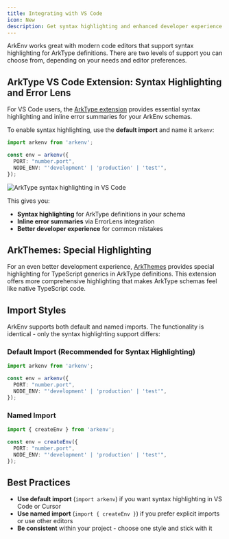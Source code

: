 ```yaml
---
title: Integrating with VS Code
icon: New
description: Get syntax highlighting and enhanced developer experience with the ArkType ecosystem extensions
---
```


ArkEnv works great with modern code editors that support syntax highlighting for ArkType definitions. There are two levels of support you can choose from, depending on your needs and editor preferences.

## ArkType VS Code Extension: Syntax Highlighting and Error Lens

For VS Code users, the [ArkType extension](https://marketplace.visualstudio.com/items?itemName=arktypeio.arkdark) provides essential syntax highlighting and inline error summaries for your ArkEnv schemas.

<Card
  title="Install ArkType VS Code Extension"
  href="https://marketplace.visualstudio.com/items?itemName=arktypeio.arkdark"
  description="Get syntax highlighting and inline error summaries for ArkType functions"
/>

To enable syntax highlighting, use the **default import** and name it `arkenv`:

```typescript
import arkenv from 'arkenv';

const env = arkenv({
  PORT: "number.port", 
  NODE_ENV: "'development' | 'production' | 'test'",
});
```

![ArkType syntax highlighting in VS Code](/dx.png)

This gives you:
- **Syntax highlighting** for ArkType definitions in your schema
- **Inline error summaries** via ErrorLens integration
- **Better developer experience** for common mistakes

## ArkThemes: Special Highlighting

For an even better development experience, [ArkThemes](https://marketplace.visualstudio.com/items?itemName=arktypeio.arkthemes) provides special highlighting for TypeScript generics in ArkType definitions. This extension offers more comprehensive highlighting that makes ArkType schemas feel like native TypeScript code.

## Import Styles

ArkEnv supports both default and named imports. The functionality is identical - only the syntax highlighting support differs:

### Default Import (Recommended for Syntax Highlighting)
```typescript
import arkenv from 'arkenv';

const env = arkenv({
  PORT: "number.port",
  NODE_ENV: "'development' | 'production' | 'test'",
});
```

### Named Import
```typescript
import { createEnv } from 'arkenv';

const env = createEnv({
  PORT: "number.port",
  NODE_ENV: "'development' | 'production' | 'test'",
});
```

## Best Practices

- **Use default import** (`import arkenv`) if you want syntax highlighting in VS Code or Cursor
- **Use named import** (`import { createEnv }`) if you prefer explicit imports or use other editors
- **Be consistent** within your project - choose one style and stick with it
